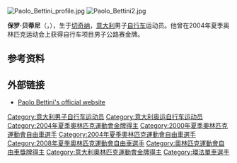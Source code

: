 [[File:Paolo_Bettini_profile.jpg|thumb]]
[[File:Paolo_Bettini2.jpg|thumb]]
{{MedalTop}}
{{MedalCountry| {{ITA}} }}
{{MedalSport | [[公路單車賽|公路單車賽]]}}
{{MedalCompetition|[[奧林匹克運動會|奧林匹克運動會]]}}
{{MedalGold | [[2004年夏季奧林匹克運動會|2004年雅典]]| 公路赛}}
{{MedalBottom}}

'''保罗·贝蒂尼'''（{{lang-it|Paolo Bettini}}，{{bd|1974年|4月1日}}），生于[[切奇纳|切奇纳]]，[[意大利|意大利]]男子[[自行车|自行车]]运动员。他曾在2004年夏季奥林匹克运动会上获得自行车项目男子公路赛金牌。

== 参考资料 ==
{{reflist}}

== 外部链接 ==
* [https://web.archive.org/web/20080915223704/http://www.clubpaolobettini.it/ Paolo Bettini's official website]
{{奥林匹克运动会自行车比赛男子公路赛冠军}}
{{Authority control}}
{{DEFAULTSORT:Bettini, Paolo}}
[[Category:意大利男子自行车运动员|Category:意大利男子自行车运动员]]
[[Category:意大利奥运自行车运动员|Category:意大利奥运自行车运动员]]
[[Category:2004年夏季奧林匹克運動會金牌得主|Category:2004年夏季奧林匹克運動會金牌得主]]
[[Category:2000年夏季奧林匹克運動會自由車選手|Category:2000年夏季奧林匹克運動會自由車選手]]
[[Category:2004年夏季奧林匹克運動會自由車選手|Category:2004年夏季奧林匹克運動會自由車選手]]
[[Category:2008年夏季奧林匹克運動會自由車選手|Category:2008年夏季奧林匹克運動會自由車選手]]
[[Category:奧林匹克運動會自由車獎牌得主|Category:奧林匹克運動會自由車獎牌得主]]
[[Category:意大利奧林匹克運動會金牌得主|Category:意大利奧林匹克運動會金牌得主]]
[[Category:環法單車選手|Category:環法單車選手]]

{{Italy-sport-bio-stub}}